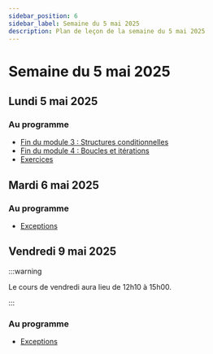 ```yaml
---
sidebar_position: 6
sidebar_label: Semaine du 5 mai 2025
description: Plan de leçon de la semaine du 5 mai 2025
---
```


# Semaine du 5 mai 2025

## Lundi 5 mai 2025

### Au programme
- [Fin du module 3 : Structures conditionnelles](https://archambaultv-prof.github.io/programmation-python/docs/stuctures_controles/conditions)
- [Fin du module 4 : Boucles et itérations](https://archambaultv-prof.github.io/programmation-python/docs/stuctures_controles/boucle_for)
- [Exercices](https://archambaultv-prof.github.io/programmation-python/docs/category/exercices-1)

## Mardi 6 mai 2025

### Au programme

- [Exceptions](https://archambaultv-prof.github.io/programmation-python/docs/category/exceptions)

## Vendredi 9 mai 2025

:::warning

Le cours de vendredi aura lieu de 12h10 à 15h00.

:::

### Au programme

- [Exceptions](https://archambaultv-prof.github.io/programmation-python/docs/category/exceptions)